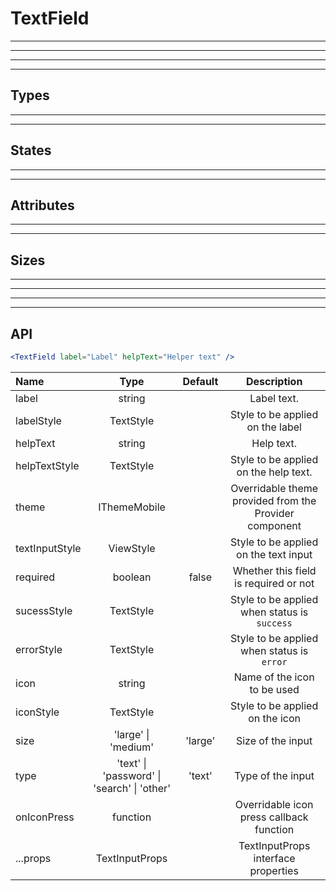 
# TextField

---
---
---
---

## Types

<Provider theme={themes.natura.light}>
  <ComponentWithLabel componentList={types} />
</Provider>

---
---

## States

<Provider theme={themes.natura.light}>
  <ComponentWithLabel componentList={states} />
</Provider>

---
---

## Attributes

<Provider theme={themes.natura.light}>
  <ComponentWithLabel componentList={attributes} />
</Provider>

---
---

## Sizes

<Provider theme={themes.natura.light}>
  <ComponentWithLabel componentList={sizes} />
</Provider>

---
---

***
***
## API

```jsx highlight-line="2"
<TextField label="Label" helpText="Helper text" />
```

| Name                      | Type                                            | Default                       | Description
| :--                       | :-:                                             | :-:                           | :-:                       |
| label                     | string                                          |                               | Label text.
| labelStyle                | TextStyle                                       |                               | Style to be applied on the label
| helpText                  | string                                          |                               | Help text.
| helpTextStyle             | TextStyle                                       |                               | Style to be applied on the help text.
| theme                     | IThemeMobile                                    |                               | Overridable theme provided from the Provider component
| textInputStyle            | ViewStyle                                       |                               | Style to be applied on the text input
| required                  | boolean                                         | false                         | Whether this field is required or not
| sucessStyle               | TextStyle                                       |                               | Style to be applied when status is `success`
| errorStyle                | TextStyle                                       |                               | Style to be applied when status is `error`
| icon                      | string                                          |                               | Name of the icon to be used
| iconStyle                 | TextStyle                                       |                               | Style to be applied on the icon
| size                      | 'large' \| 'medium'                             | 'large'                       | Size of the input
| type                      | 'text' \| 'password' \| 'search' \| 'other'     | 'text'                        | Type of the input
| onIconPress               | function                                        |                               | Overridable icon press callback function
| ...props                  | TextInputProps                                  |                               | TextInputProps interface properties
